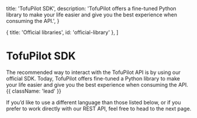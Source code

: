 
  title: 'TofuPilot SDK',
  description:
    'TofuPilot offers a fine-tuned Python library to make your life easier and give you the best experience when consuming the API.',
}

  { title: 'Official libraries', id: 'official-library' },
]

# TofuPilot SDK

The recommended way to interact with the TofuPilot API is by using our official SDK. Today, TofuPilot offers fine-tuned a Python library to make your life easier and give you the best experience when consuming the API. {{ className: 'lead' }}

<Note>
  If you’d like to use a different language than those listed below, or if you
  prefer to work directly with our REST API, feel free to head to the next page.
</Note>

<Libraries />
